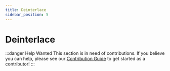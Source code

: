 ```yaml
---
title: Deinterlace
sidebar_position: 5
---
```


# Deinterlace

:::danger Help Wanted
This section is in need of contributions. If you believe you can help, please see our [Contribution Guide](../contribution-guide.mdx) to get started as a contributor!
:::
